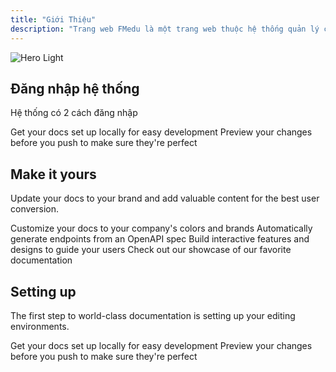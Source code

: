 ```yaml
---
title: "Giới Thiệu"
description: "Trang web FMedu là một trang web thuộc hệ thống quản lý của trường Đại Học Sư Phạm Thành Phố Hồ Chí Minh. "
---
```


<img
  className="block dark:hidden"
  src="/trangchủ.PNG"
  alt="Hero Light"
  title=""
/>

## Đăng nhập hệ thống

Hệ thống có 2 cách đăng nhập

<CardGroup cols="2">
  <Card title="Edit Your Docs" icon="pen-to-square" href="https://mintlify.com/docs/quickstart">
    Get your docs set up locally for easy development
  </Card>
  <Card title="Preview Changes" icon="image" href="https://mintlify.com/docs/development">
    Preview your changes before you push to make sure they're perfect
  </Card>
</CardGroup>

## Make it yours

Update your docs to your brand and add valuable content for the best user conversion.

<CardGroup cols="2">
  <Card title="Customize Style" icon="palette" href="https://mintlify.com/docs/settings/global">
    Customize your docs to your company's colors and brands
  </Card>
  <Card title="Reference APIs" icon="code" href="https://mintlify.com/docs/api-playground/openapi">
    Automatically generate endpoints from an OpenAPI spec
  </Card>
  <Card title="Add Components" icon="screwdriver-wrench" href="https://mintlify.com/docs/components/accordion">
    Build interactive features and designs to guide your users
  </Card>
  <Card title="Get Inspiration" icon="stars" href="https://mintlify.com/customers">
    Check out our showcase of our favorite documentation
  </Card>
</CardGroup>

## Setting up

The first step to world-class documentation is setting up your editing environments.

<CardGroup cols="2">
  <Card title="Edit Your Docs" icon="pen-to-square" href="https://mintlify.com/docs/quickstart">
    Get your docs set up locally for easy development
  </Card>
  <Card title="Preview Changes" icon="image" href="https://mintlify.com/docs/development">
    Preview your changes before you push to make sure they're perfect
  </Card>
</CardGroup>